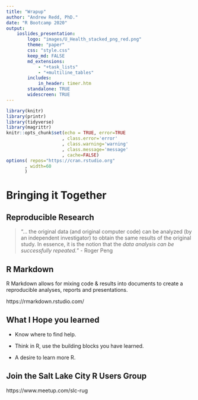 ```yaml
---
title: "Wrapup"
author: "Andrew Redd, PhD."
date: "R Bootcamp 2020"
output: 
    ioslides_presentation:
        logo: "images/U_Health_stacked_png_red.png"
        theme: "paper"
        css: "style.css"
        keep_md: FALSE
        md_extensions: 
            - "+task_lists"
            - "+multiline_tables"
        includes:
            in_header: timer.htm
        standalone: TRUE
        widescreen: TRUE
---
```


```r
library(knitr)
library(printr)
library(tidyverse)
library(magrittr)
knitr::opts_chunk$set(echo = TRUE, error=TRUE
                     , class.error='error'
                     , class.warning='warning'
                     , class.message='message'
                     , cache=FALSE)
options( repos="https://cran.rstudio.org"
       , width=60
       )
```


# Bringing it Together

## Reproducible Research

> "... the original data (and original computer code) 
> can be analyzed (by an independent investigator) 
> to obtain the same results of the original study.
> In essence, it is the notion that the 
> _data analysis can be successfully repeated._"
>  - Roger Peng

## R Markdown

R Markdown allows for mixing code & results into documents to create a 
reproducible analyses, reports and presentations.

https://rmarkdown.rstudio.com/

## What I Hope you learned {.build}

* Know where to find help.

<!---->

* Think in R, use the building blocks you have learned.

<!---->

* A desire to learn more R.

## Join the Salt Lake City R Users Group

:::{.center}
https://www.meetup.com/slc-rug
:::

